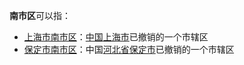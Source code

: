 '''南市区'''可以指：
*[[南市区_(上海市)|上海市南市区]]：[[中国|中国]][[上海市|上海市]]已撤销的一个市辖区
*[[南市区_(保定市)|保定市南市区]]：中国[[河北省|河北省]][[保定市|保定市]]已撤销的一个市辖区
{{Disambig|Cat=三字中国区名消歧义}}